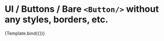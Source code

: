 

<Meta title="UI/Buttons" component={Button} decorators={decorators} />

# UI / Buttons / Bare `<Button/>` without any styles, borders, etc.


<Canvas withToolbar>
  <Story
    name="Base button"
    args={{
      pressed: false,
      disabled: false,
      className: `${className} p-2`,
    }}
  >
    {Template.bind({})}
  </Story>
</Canvas>

<ArgsTable story="Base button" />
